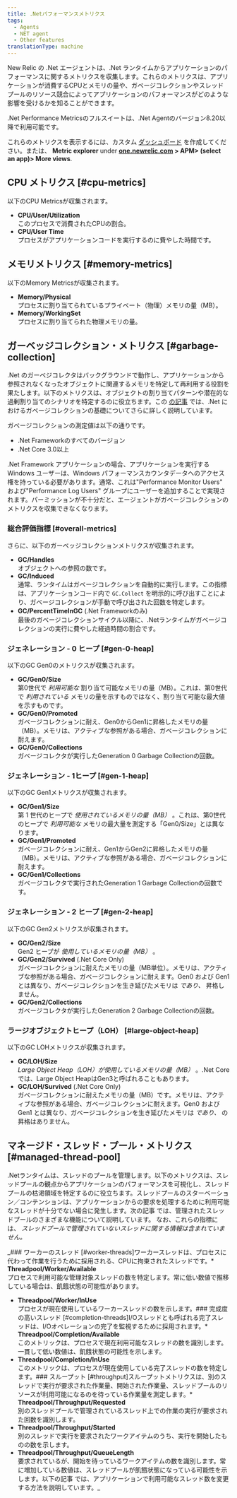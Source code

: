 ```yaml
---
title: .Netパフォーマンスメトリクス
tags:
  - Agents
  - NET agent
  - Other features
translationType: machine
---
```


New Relic の .Net エージェントは、.Net ランタイムからアプリケーションのパフォーマンスに関するメトリクスを収集します。これらのメトリクスは、アプリケーションが消費するCPUとメモリの量や、ガベージコレクションやスレッドプールのリソース競合によってアプリケーションのパフォーマンスがどのような影響を受けるかを知ることができます。

.Net Performance Metricsのフルスイートは、.Net Agentのバージョン8.20以降で利用可能です。

これらのメトリクスを表示するには、カスタム [ダッシュボード](/docs/query-your-data/explore-query-data/dashboards/introduction-new-relic-one-dashboards) を作成してください。または、 **Metric explorer** under **[one.newrelic.com](https://one.newrelic.com) > APM> (select an app)> More views**.

## CPU メトリクス [#cpu-metrics]

以下のCPU Metricsが収集されます。

* **CPU/User/Utilization**  
  このプロセスで消費されたCPUの割合。
* **CPU/User Time**  
  プロセスがアプリケーションコードを実行するのに費やした時間です。

## メモリメトリクス [#memory-metrics]

以下のMemory Metricsが収集されます。

* **Memory/Physical**  
  プロセスに割り当てられているプライベート（物理）メモリの量（MB）。
* **Memory/WorkingSet**  
  プロセスに割り当てられた物理メモリの量。

## ガーベッジコレクション・メトリクス [#garbage-collection]

.Net のガーベジコレクタはバックグラウンドで動作し、アプリケーションから参照されなくなったオブジェクトに関連するメモリを特定して再利用する役割を果たします。以下のメトリクスは、オブジェクトの割り当てパターンや潜在的な過剰割り当てのシナリオを特定するのに役立ちます。この [の記事](https://docs.microsoft.com/en-us/dotnet/standard/garbage-collection/fundamentals) では、.Net におけるガベージコレクションの基礎についてさらに詳しく説明しています。

<Callout variant="tip">
  ガベージコレクションの測定値は以下の通りです。

  * .Net Frameworkのすべてのバージョン
  * .Net Core 3.0以上
</Callout>

<Callout variant="important">
  .Net Framework アプリケーションの場合、アプリケーションを実行する Windows ユーザーは、Windows パフォーマンスカウンタデータへのアクセス権を持っている必要があります。通常、これは"Performance Monitor Users" および"Performance Log Users" グループにユーザーを追加することで実現されます。パーミッションが不十分だと、エージェントがガベージコレクションのメトリクスを収集できなくなります。
</Callout>

### 総合評価指標 [#overall-metrics]

さらに、以下のガーベッジコレクションメトリクスが収集されます。

* **GC/Handles**  
  オブジェクトへの参照の数です。
* **GC/Induced**  
  通常、ランタイムはガベージコレクションを自動的に実行します。この指標は、アプリケーションコード内で `GC.Collect` を明示的に呼び出すことにより、ガベージコレクションが手動で呼び出された回数を特定します。
* **GC/PercentTimeInGC** (.Net Frameworkのみ)  
  最後のガベージコレクションサイクル以降に、.Netランタイムがガベージコレクションの実行に費やした経過時間の割合です。

### ジェネレーション - 0 ヒープ [#gen-0-heap]

以下のGC Gen0のメトリクスが収集されます。

* **GC/Gen0/Size**  
  第0世代で _利用可能な_ 割り当て可能なメモリの量（MB）。これは、第0世代で _利用されている_ メモリの量を示すものではなく、割り当て可能な最大値を示すものです。
* **GC/Gen0/Promoted**  
  ガベージコレクションに耐え、Gen0からGen1に昇格したメモリの量（MB）。メモリは、アクティブな参照がある場合、ガベージコレクションに耐えます。
* **GC/Gen0/Collections**  
  ガベージコレクタが実行したGeneration 0 Garbage Collectionの回数。

### ジェネレーション - 1ヒープ [#gen-1-heap]

以下のGC Gen1メトリクスが収集されます。

* **GC/Gen1/Size**  
  第 1 世代のヒープで _使用されているメモリの量（MB）_ 。これは、第0世代のヒープで _利用可能な_ メモリの最大量を測定する「Gen0/Size」とは異なります。
* **GC/Gen1/Promoted**  
  ガベージコレクションに耐え、Gen1からGen2に昇格したメモリの量（MB）。メモリは、アクティブな参照がある場合、ガベージコレクションに耐えます。
* **GC/Gen1/Collections**  
  ガベージコレクタで実行されたGeneration 1 Garbage Collectionの回数です。

### ジェネレーション - 2 ヒープ [#gen-2-heap]

以下のGC Gen2メトリクスが収集されます。

* **GC/Gen2/Size**  
  Gen2 ヒープが _使用しているメモリの量（MB）_ 。
* **GC/Gen2/Survived** (.Net Core Only)  
  ガベージコレクションに耐えたメモリの量（MB単位）。メモリは、アクティブな参照がある場合、ガベージコレクションに耐えます。Gen0 および Gen1 とは異なり、ガベージコレクションを生き延びたメモリは _であり、_ 昇格しません。
* **GC/Gen2/Collections**  
  ガベージコレクタが実行したGeneration 2 Garbage Collectionの回数。

### ラージオブジェクトヒープ（LOH） [#large-object-heap]

以下のGC LOHメトリクスが収集されます。

* **GC/LOH/Size**  
  _Large Object Heap（LOH）が使用しているメモリの量（MB）_ 。.Net Coreでは、Large Object HeapはGen3と呼ばれることもあります。
* **GC/LOH/Survived** (.Net Core Only)  
  ガベージコレクションに耐えたメモリの量（MB）です。メモリは、アクティブな参照がある場合、ガベージコレクションに耐えます。Gen0 および Gen1 とは異なり、ガベージコレクションを生き延びたメモリは _であり、_ の昇格はありません。

## マネージド・スレッド・プール・メトリクス [#managed-thread-pool]

.Netランタイムは、スレッドのプールを管理します。以下のメトリクスは、スレッドプールの観点からアプリケーションのパフォーマンスを可視化し、スレッドプールの枯渇領域を特定するのに役立ちます。スレッドプールのスターベーション／コンテンションは、アプリケーションからの要求を処理するために利用可能なスレッドが十分でない場合に発生します。次の記事 [](https://docs.microsoft.com/en-us/dotnet/standard/threading/the-managed-thread-pool)では、管理されたスレッドプールのさまざまな機能について説明しています。 なお、これらの指標には、 _スレッドプールで管理されていないスレッドに関する情報は含まれていません。_

_### ワーカーのスレッド [#worker-threads]ワーカースレッドは、プロセスに代わって作業を行うために採用される、CPUに拘束されたスレッドです。* **Threadpool/Worker/Available**  
  プロセスで利用可能な管理対象スレッドの数を特定します。常に低い数値で推移している場合は、飢餓状態の可能性があります。
* **Threadpool/Worker/InUse**  
  プロセスが現在使用しているワーカースレッドの数を示します。### 完成度の高いスレッド [#completion-threads]I/Oスレッドとも呼ばれる完了スレッドは、I/Oオペレーションの完了を監視するために採用されます。* **Threadpool/Completion/Available**  
  このメトリックは、プロセスで現在利用可能なスレッドの数を識別します。一貫して低い数値は、飢餓状態の可能性を示します。
* **Threadpool/Completion/InUse**  
  このメトリックは、プロセスが現在使用している完了スレッドの数を特定します。### スループット [#throughput]スループットメトリクスは、別のスレッドで実行が要求された作業量、開始された作業量、スレッドプールのリソースが利用可能になるのを待っている作業量を測定します。* **Threadpool/Throughput/Requested**  
  別のスレッドプールで管理されているスレッド上での作業の実行が要求された回数を識別します。
* **Threadpool/Throughput/Started**  
  別のスレッドで実行を要求されたワークアイテムのうち、実行を開始したものの数を示します。
* **Threadpool/Throughput/QueueLength**  
  要求されているが、開始を待っているワークアイテムの数を識別します。常に増加している数値は、スレッドプールが飢餓状態になっている可能性を示します。以下の記事 [](https://docs.microsoft.com/en-us/dotnet/api/system.threading.threadpool.setmaxthreads)では、アプリケーションで利用可能なスレッド数を変更する方法を説明しています。_